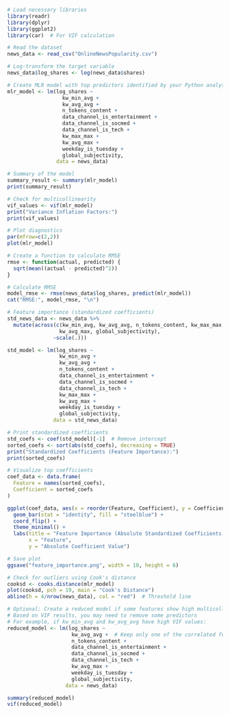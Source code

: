 ```r
# Load necessary libraries
library(readr)
library(dplyr)
library(ggplot2)
library(car)  # For VIF calculation

# Read the dataset
news_data <- read_csv("OnlineNewsPopularity.csv")

# Log-transform the target variable
news_data$log_shares <- log(news_data$shares)

# Create MLR model with top predictors identified by your Python analysis
mlr_model <- lm(log_shares ~ 
                  kw_min_avg + 
                  kw_avg_avg + 
                  n_tokens_content + 
                  data_channel_is_entertainment + 
                  data_channel_is_socmed + 
                  data_channel_is_tech + 
                  kw_max_max + 
                  kw_avg_max + 
                  weekday_is_tuesday + 
                  global_subjectivity,
                data = news_data)

# Summary of the model
summary_result <- summary(mlr_model)
print(summary_result)

# Check for multicollinearity
vif_values <- vif(mlr_model)
print("Variance Inflation Factors:")
print(vif_values)

# Plot diagnostics
par(mfrow=c(2,2))
plot(mlr_model)

# Create a function to calculate RMSE
rmse <- function(actual, predicted) {
  sqrt(mean((actual - predicted)^2))
}

# Calculate RMSE
model_rmse <- rmse(news_data$log_shares, predict(mlr_model))
cat("RMSE:", model_rmse, "\n")

# Feature importance (standardized coefficients)
std_news_data <- news_data %>%
  mutate(across(c(kw_min_avg, kw_avg_avg, n_tokens_content, kw_max_max, 
                 kw_avg_max, global_subjectivity), 
               ~scale(.)))

std_model <- lm(log_shares ~ 
                 kw_min_avg + 
                 kw_avg_avg + 
                 n_tokens_content + 
                 data_channel_is_entertainment + 
                 data_channel_is_socmed + 
                 data_channel_is_tech + 
                 kw_max_max + 
                 kw_avg_max + 
                 weekday_is_tuesday + 
                 global_subjectivity,
               data = std_news_data)

# Print standardized coefficients
std_coefs <- coef(std_model)[-1]  # Remove intercept
sorted_coefs <- sort(abs(std_coefs), decreasing = TRUE)
print("Standardized Coefficients (Feature Importance):")
print(sorted_coefs)

# Visualize top coefficients
coef_data <- data.frame(
  Feature = names(sorted_coefs),
  Coefficient = sorted_coefs
)

ggplot(coef_data, aes(x = reorder(Feature, Coefficient), y = Coefficient)) +
  geom_bar(stat = "identity", fill = "steelblue") +
  coord_flip() +
  theme_minimal() +
  labs(title = "Feature Importance (Absolute Standardized Coefficients)",
       x = "Feature",
       y = "Absolute Coefficient Value")

# Save plot
ggsave("feature_importance.png", width = 10, height = 6)

# Check for outliers using Cook's distance
cooksd <- cooks.distance(mlr_model)
plot(cooksd, pch = 19, main = "Cook's Distance")
abline(h = 4/nrow(news_data), col = "red")  # Threshold line

# Optional: Create a reduced model if some features show high multicollinearity
# Based on VIF results, you may need to remove some predictors
# For example, if kw_min_avg and kw_avg_avg have high VIF values:
reduced_model <- lm(log_shares ~ 
                     kw_avg_avg +  # Keep only one of the correlated features
                     n_tokens_content + 
                     data_channel_is_entertainment + 
                     data_channel_is_socmed + 
                     data_channel_is_tech + 
                     kw_avg_max + 
                     weekday_is_tuesday + 
                     global_subjectivity,
                   data = news_data)

summary(reduced_model)
vif(reduced_model)
```

